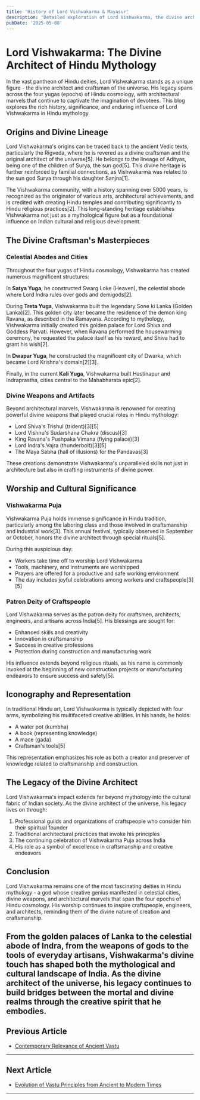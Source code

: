 ```yaml
---
title: 'History of Lord Vishwakarma & Mayasur'
description: 'Detailed exploration of Lord Vishwakarma, the divine architect of the universe, and Mayasur, the architect of demons, their contributions to Vastu Shastra, and their significance in Hindu mythology as the originators of architectural science and cosmic design principles.'
pubDate: '2025-05-08'
---
```


# Lord Vishwakarma: The Divine Architect of Hindu Mythology

In the vast pantheon of Hindu deities, Lord Vishwakarma stands as a unique figure - the divine architect and craftsman of the universe. His legacy spans across the four yugas (epochs) of Hindu cosmology, with architectural marvels that continue to captivate the imagination of devotees. This blog explores the rich history, significance, and enduring influence of Lord Vishwakarma in Hindu mythology.

## Origins and Divine Lineage

Lord Vishwakarma's origins can be traced back to the ancient Vedic texts, particularly the Rigveda, where he is revered as a divine craftsman and the original architect of the universe[5]. He belongs to the lineage of Adityas, being one of the children of Surya, the sun god[5]. This divine heritage is further reinforced by familial connections, as Vishwakarma was related to the sun god Surya through his daughter Sanjna[1].

The Vishwakarma community, with a history spanning over 5000 years, is recognized as the originator of various arts, architectural achievements, and is credited with creating Hindu temples and contributing significantly to Hindu religious practices[2]. This long-standing heritage establishes Vishwakarma not just as a mythological figure but as a foundational influence on Indian cultural and religious development.

## The Divine Craftsman's Masterpieces

### Celestial Abodes and Cities

Throughout the four yugas of Hindu cosmology, Vishwakarma has created numerous magnificent structures:

In **Satya Yuga**, he constructed Swarg Loke (Heaven), the celestial abode where Lord Indra rules over gods and demigods[2].

During **Treta Yuga**, Vishwakarma built the legendary Sone ki Lanka (Golden Lanka)[2]. This golden city later became the residence of the demon king Ravana, as described in the Ramayana. According to mythology, Vishwakarma initially created this golden palace for Lord Shiva and Goddess Parvati. However, when Ravana performed the housewarming ceremony, he requested the palace itself as his reward, and Shiva had to grant his wish[2].

In **Dwapar Yuga**, he constructed the magnificent city of Dwarka, which became Lord Krishna's domain[2][3].

Finally, in the current **Kali Yuga**, Vishwakarma built Hastinapur and Indraprastha, cities central to the Mahabharata epic[2].

### Divine Weapons and Artifacts

Beyond architectural marvels, Vishwakarma is renowned for creating powerful divine weapons that played crucial roles in Hindu mythology:

- Lord Shiva's Trishul (trident)[3][5]
- Lord Vishnu's Sudarshana Chakra (discus)[3]
- King Ravana's Pushpaka Vimana (flying palace)[3]
- Lord Indra's Vajra (thunderbolt)[3][5]
- The Maya Sabha (hall of illusions) for the Pandavas[3]

These creations demonstrate Vishwakarma's unparalleled skills not just in architecture but also in crafting instruments of divine power.

## Worship and Cultural Significance

### Vishwakarma Puja

Vishwakarma Puja holds immense significance in Hindu tradition, particularly among the laboring class and those involved in craftsmanship and industrial work[3]. This annual festival, typically observed in September or October, honors the divine architect through special rituals[5].

During this auspicious day:
- Workers take time off to worship Lord Vishwakarma
- Tools, machinery, and instruments are worshipped
- Prayers are offered for a productive and safe working environment
- The day includes joyful celebrations among workers and craftspeople[3][5]

### Patron Deity of Craftspeople

Lord Vishwakarma serves as the patron deity for craftsmen, architects, engineers, and artisans across India[5]. His blessings are sought for:
- Enhanced skills and creativity
- Innovation in craftsmanship
- Success in creative professions
- Protection during construction and manufacturing work

His influence extends beyond religious rituals, as his name is commonly invoked at the beginning of new construction projects or manufacturing endeavors to ensure success and safety[5].

## Iconography and Representation

In traditional Hindu art, Lord Vishwakarma is typically depicted with four arms, symbolizing his multifaceted creative abilities. In his hands, he holds:
- A water pot (kumbha)
- A book (representing knowledge)
- A mace (gada)
- Craftsman's tools[5]

This representation emphasizes his role as both a creator and preserver of knowledge related to craftsmanship and construction.

## The Legacy of the Divine Architect

Lord Vishwakarma's impact extends far beyond mythology into the cultural fabric of Indian society. As the divine architect of the universe, his legacy lives on through:

1. Professional guilds and organizations of craftspeople who consider him their spiritual founder
2. Traditional architectural practices that invoke his principles
3. The continuing celebration of Vishwakarma Puja across India
4. His role as a symbol of excellence in craftsmanship and creative endeavors

## Conclusion

Lord Vishwakarma remains one of the most fascinating deities in Hindu mythology - a god whose creative genius manifested in celestial cities, divine weapons, and architectural marvels that span the four epochs of Hindu cosmology. His worship continues to inspire craftspeople, engineers, and architects, reminding them of the divine nature of creation and craftsmanship.

From the golden palaces of Lanka to the celestial abode of Indra, from the weapons of gods to the tools of everyday artisans, Vishwakarma's divine touch has shaped both the mythological and cultural landscape of India. As the divine architect of the universe, his legacy continues to build bridges between the mortal and divine realms through the creative spirit that he embodies.
---

## Previous Article
- [Contemporary Relevance of Ancient Vastu](/blogs-md/1801_Intro/180120_Contemporary_Relevance_of_Ancient_Vastu.mdx)

---

## Next Article
- [Evolution of Vastu Principles from Ancient to Modern Times](/blogs-md/1801_Intro/180102_Evolution_of_Vastu_Principles_from_Ancient_to_Modern_Times.mdx)

---
